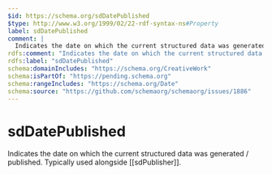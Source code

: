 ```yaml
---
$id: https://schema.org/sdDatePublished
$type: http://www.w3.org/1999/02/22-rdf-syntax-ns#Property
label: sdDatePublished
comment: |
  Indicates the date on which the current structured data was generated / published. Typically used alongside [[sdPublisher]].
rdfs:comment: "Indicates the date on which the current structured data was generated / published. Typically used alongside [[sdPublisher]]."
rdfs:label: "sdDatePublished"
schema:domainIncludes: "https://schema.org/CreativeWork"
schema:isPartOf: "https://pending.schema.org"
schema:rangeIncludes: "https://schema.org/Date"
schema:source: "https://github.com/schemaorg/schemaorg/issues/1886"
---
```


# sdDatePublished

Indicates the date on which the current structured data was generated / published. Typically used alongside [[sdPublisher]].

